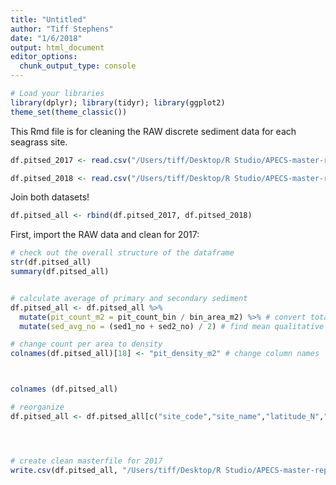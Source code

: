```yaml
---
title: "Untitled"
author: "Tiff Stephens"
date: "1/6/2018"
output: html_document
editor_options: 
  chunk_output_type: console
---
```

```r
# Load your libraries
library(dplyr); library(tidyr); library(ggplot2)
theme_set(theme_classic())
```

This Rmd file is for cleaning the RAW discrete sediment data for each seagrass site.



```r
df.pitsed_2017 <- read.csv("/Users/tiff/Desktop/R Studio/APECS-master-repos/ALL_DATA/DATA_ARCHIVING/Tiff/seagrass_pit_sediment_2017&2018/seagrass_pit_sediment_2017_RAW.csv", stringsAsFactors = FALSE, header = TRUE)

df.pitsed_2018 <- read.csv("/Users/tiff/Desktop/R Studio/APECS-master-repos/ALL_DATA/DATA_ARCHIVING/Tiff/seagrass_pit_sediment_2017&2018/seagrass_pit_sediment_2018_RAW.csv", stringsAsFactors = FALSE, header = TRUE)
```



Join both datasets!
```r
df.pitsed_all <- rbind(df.pitsed_2017, df.pitsed_2018)
```


First, import the RAW data and clean for 2017:
```r
# check out the overall structure of the dataframe
str(df.pitsed_all)
summary(df.pitsed_all)


# calculate average of primary and secondary sediment
df.pitsed_all <- df.pitsed_all %>%
  mutate(pit_count_m2 = pit_count_bin / bin_area_m2) %>% # convert total pits per bin into pits per meter squared
  mutate(sed_avg_no = (sed1_no + sed2_no) / 2) # find mean qualitative sediment (using numbers)

# change count per area to density
colnames(df.pitsed_all)[18] <- "pit_density_m2" # change column names



colnames (df.pitsed_all)

# reorganize 
df.pitsed_all <- df.pitsed_all[c("site_code","site_name","latitude_N","longitude_E","year","date_MMDDYY","date_YYYYMMDD","trans_loc","bin_no","bin_area_m2","pit_count_bin","pit_density_m2","sed1_type","sed2_type","sed1_no","sed2_no","sed_avg_no","field_collector","notes")]




# create clean masterfile for 2017
write.csv(df.pitsed_all, "/Users/tiff/Desktop/R Studio/APECS-master-repos/ALL_DATA/DATA_ARCHIVING/Tiff/seagrass_pit_sediment_2017&2018/seagrass_pit_sediment_all_CLEAN.csv", row.names = FALSE)
```

